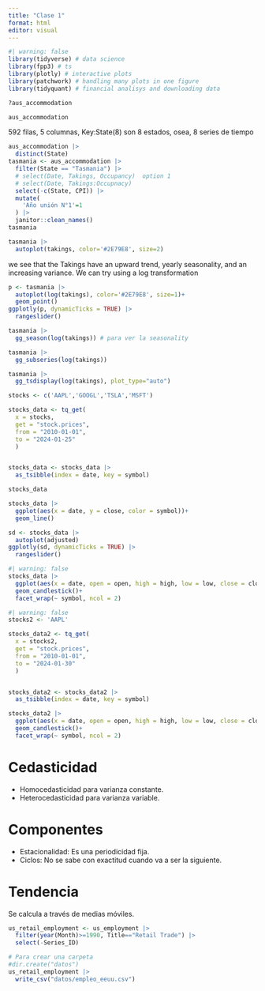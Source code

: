 ```yaml
---
title: "Clase 1"
format: html
editor: visual
---
```


```r
#| warning: false
library(tidyverse) # data science
library(fpp3) # ts
library(plotly) # interactive plots
library(patchwork) # handling many plots in one figure
library(tidyquant) # financial analisys and downloading data
```

```r
?aus_accommodation

aus_accommodation
```

592 filas, 5 columnas, Key:State(8) son 8 estados, osea, 8 series de tiempo

```r
aus_accommodation |> 
  distinct(State)
tasmania <- aus_accommodation |>
  filter(State == "Tasmania") |> 
  # select(Date, Takings, Occupancy)  option 1
  # select(Date, Takings:Occupnacy)
  select(-c(State, CPI)) |> 
  mutate(
    'Año unión N°1'=1
  ) |> 
  janitor::clean_names()
tasmania
```

```r
tasmania |> 
  autoplot(takings, color='#2E79E8', size=2)
```

we see that the Takings have an upward trend, yearly seasonality, and an increasing variance. We can try using a log transformation

```r
p <- tasmania |> 
  autoplot(log(takings), color='#2E79E8', size=1)+
  geom_point()
ggplotly(p, dynamicTicks = TRUE) |> 
  rangeslider()
```

```r
tasmania |> 
  gg_season(log(takings)) # para ver la seasonality
```

```r
tasmania |> 
  gg_subseries(log(takings))
```

```r
tasmania |> 
  gg_tsdisplay(log(takings), plot_type="auto")
```

```r
stocks <- c('AAPL','GOOGL','TSLA','MSFT')

stocks_data <- tq_get(
  x = stocks,
  get = "stock.prices",
  from = "2010-01-01",
  to = "2024-01-25"
  )


stocks_data <- stocks_data |> 
  as_tsibble(index = date, key = symbol)

stocks_data
```

```r
stocks_data |> 
  ggplot(aes(x = date, y = close, color = symbol))+
  geom_line()
```

```r
sd <- stocks_data |> 
  autoplot(adjusted)
ggplotly(sd, dynamicTicks = TRUE) |> 
  rangeslider()
```

```r
#| warning: false
stocks_data |> 
  ggplot(aes(x = date, open = open, high = high, low = low, close = close))+
  geom_candlestick()+
  facet_wrap(~ symbol, ncol = 2)
```

```r
#| warning: false
stocks2 <- 'AAPL'

stocks_data2 <- tq_get(
  x = stocks2,
  get = "stock.prices",
  from = "2010-01-01",
  to = "2024-01-30"
  )


stocks_data2 <- stocks_data2 |> 
  as_tsibble(index = date, key = symbol)

stocks_data2 |> 
  ggplot(aes(x = date, open = open, high = high, low = low, close = close))+
  geom_candlestick()+
  facet_wrap(~ symbol, ncol = 2)
```

# Cedasticidad

-   Homocedasticidad para varianza constante.
-   Heterocedasticidad para varianza variable.

# Componentes

-   Estacionalidad: Es una periodicidad fija.
-   Ciclos: No se sabe con exactitud cuando va a ser la siguiente.

# Tendencia

Se calcula a través de medias móviles.

```r
us_retail_employment <- us_employment |> 
  filter(year(Month)>=1990, Title=="Retail Trade") |> 
  select(-Series_ID)

# Para crear una carpeta
#dir.create("datos")
us_retail_employment |> 
  write_csv("datos/empleo_eeuu.csv")
```
